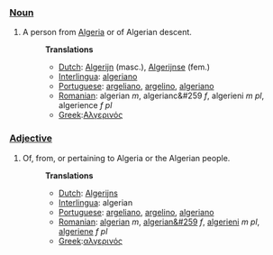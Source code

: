 ===[[Noun]]===
#A person from [[Algeria]] or of Algerian descent.
#:'''Translations'''
#:*[[Dutch]]:  [[Algerijn]] (masc.), [[Algerijnse]] (fem.)
#:*[[Interlingua]]: [[algeriano]]
#:*[[Portuguese]]: [[argeliano]], [[argelino]], [[algeriano]]
#:*[[Romanian]]: algerian ''m'', algerianc&#259 ''f'', algerieni ''m pl'', algerience ''f pl''
#:*[[Greek]]:[[Αλγερινός]]

===[[Adjective]]===
#Of, from, or pertaining to Algeria or the Algerian people.
#:'''Translations'''
#:*[[Dutch]]: [[Algerijns]]
#:*[[Interlingua]]: algerian
#:*[[Portuguese]]: [[argeliano]], [[argelino]], [[algeriano]]
#:*[[Romanian]]: [[algerian]] ''m'', [[algerian&#259]] ''f'', [[algerieni]] ''m pl'', [[algeriene]] ''f pl''
#:*[[Greek]]:[[αλγερινός]]